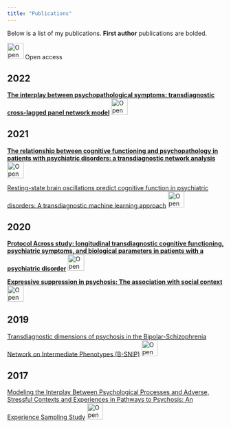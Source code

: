 ---
title: "Publications"
---

Below is a list of my publications. 
**First author** publications are bolded.

![Open access](open-access.svg){width="1cm" height="1cm"} Open access

## 2022
[**The interplay between psychopathological symptoms: transdiagnostic cross-lagged panel network model**](https://doi.org/10.1192/bjo.2022.516) ![Open access](open-access.svg){width="1cm" height="1cm"}

## 2021
[**The relationship between cognitive functioning and psychopathology in patients with psychiatric disorders: a transdiagnostic network analysis**](https://doi.org/10.1017/s0033291721001781) ![Open access](open-access.svg){width="1cm" height="1cm"}

[Resting-state brain oscillations predict cognitive function in psychiatric disorders: A transdiagnostic machine learning approach](https://doi.org/10.1016/j.nicl.2021.102617) ![Open access](open-access.svg){width="1cm" height="1cm"}


## 2020

[**Protocol Across study: longitudinal transdiagnostic cognitive functioning, psychiatric symptoms, and biological parameters in patients with a psychiatric disorder**](https://doi.org/10.1186/s12888-020-02624-x) ![Open access](open-access.svg){width="1cm" height="1cm"}

[**Expressive suppression in psychosis: The association with social  context**](https://doi.org/10.1371/journal.pone.0230102) ![Open access](open-access.svg){width="1cm" height="1cm"}

## 2019

[Transdiagnostic dimensions of psychosis in the Bipolar-Schizophrenia Network on Intermediate Phenotypes (B-SNIP)](https://doi.org/10.1002/wps.20607) ![Open access](open-access.svg){width="1cm" height="1cm"}


## 2017

[Modeling the Interplay Between Psychological Processes and Adverse, Stressful Contexts and Experiences in Pathways to Psychosis: An Experience Sampling Study](https://doi.org/10.1093/schbul/sbw185) ![Open access](open-access.svg){width="1cm" height="1cm"}